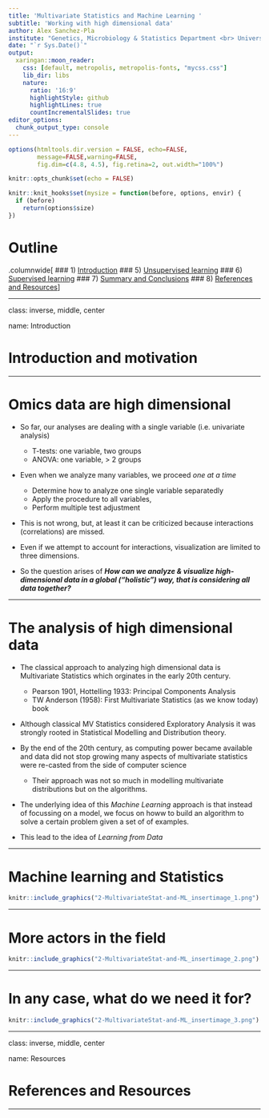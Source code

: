 ```yaml
---
title: 'Multivariate Statistics and Machine Learning '
subtitle: 'Working with high dimensional data'
author: Alex Sanchez-Pla
institute: "Genetics, Microbiology & Statistics Department <br> Universitat de Barcelona"
date: "`r Sys.Date()`"
output:
  xaringan::moon_reader:
    css: [default, metropolis, metropolis-fonts, "mycss.css"]
    lib_dir: libs
    nature:
      ratio: '16:9'
      highlightStyle: github
      highlightLines: true
      countIncrementalSlides: true
editor_options: 
  chunk_output_type: console
---
```


<style type="text/css">
.remark-slide-content {
    font-size: 22px;
    padding: 1em 4em 1em 4em;
}
.left-code {
  color: #777;
  width: 38%;
  height: 92%;
  float: left;
}
.right-plot {
  width: 60%;
  float: right;
  padding-left: 1%;
}
</style>

```r
options(htmltools.dir.version = FALSE, echo=FALSE,
        message=FALSE,warning=FALSE,
        fig.dim=c(4.8, 4.5), fig.retina=2, out.width="100%")

knitr::opts_chunk$set(echo = FALSE)

knitr::knit_hooks$set(mysize = function(before, options, envir) {
  if (before) 
    return(options$size)
})
```


# Outline

.columnwide[
  ### 1) [Introduction](#Introduction)
  ### 5) [Unsupervised learning](#Unsupervised)
  ### 6) [Supervised learning](#Supervised)
  ### 7) [Summary and Conclusions](#Summary)
  ### 8) [References and Resources](#Resources)
]

---

class: inverse, middle, center

name: Introduction

# Introduction and motivation

---

# Omics data are high dimensional

- So far, our analyses are dealing with a single variable (i.e. univariate analysis)

  - T-tests: one variable, two groups
  - ANOVA: one variable, > 2 groups
  
- Even when we analyze many variables, we proceed *one at a time*
  - Determine how to analyze one single variable separatedly
  - Apply the procedure to all variables, 
  - Perform multiple test adjustment
  
- This is not wrong, but, at least it can be criticized because interactions (correlations) are missed.

- Even if we attempt to account for interactions, visualization are limited to three dimensions.

- So the question arises of __*How can we analyze & visualize high-dimensional data in a global ("holistic") way, that is considering all data together?*__

---

# The analysis of high dimensional data

- The classical approach to analyzing high dimensional data is Multivariate Statistics which orginates in the early 20th century.
  - Pearson 1901, Hottelling 1933: Principal Components Analysis
  - TW Anderson (1958): First Multivariate Statistics (as we know today) book
  
- Although classical MV Statistics considered Exploratory Analysis it was strongly rooted in Statistical Modelling and Distribution theory.

- By the end of the 20th century, as computing power became available and data did not stop growing many aspects of multivariate statistics were re-casted from the side of computer science
  - Their approach was not so much in modelling multivariate distributions but on the algorithms.
  
- The underlying idea of this *Machine Learning* approach is that instead of focussing on a model, we focus on howw to build an algorithm to solve a certain problem given a set of of examples.

- This lead to the idea of *Learning from Data*

---

# Machine learning and Statistics

```r
knitr::include_graphics("2-MultivariateStat-and-ML_insertimage_1.png")
```

---

# More actors in the field

```r
knitr::include_graphics("2-MultivariateStat-and-ML_insertimage_2.png")
```

---

# In any case, what do we need it for?


```r
knitr::include_graphics("2-MultivariateStat-and-ML_insertimage_3.png")
```

---

class: inverse, middle, center

name: Resources
  
# References and Resources

---

